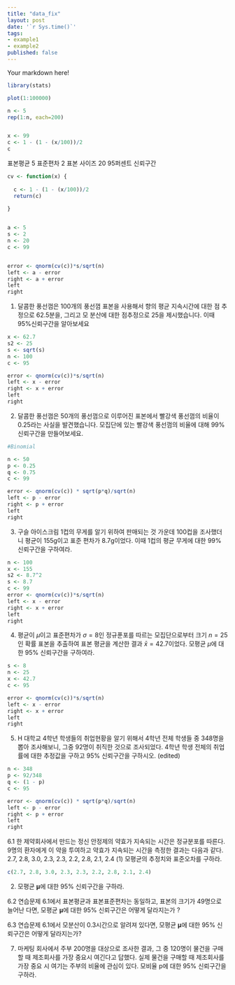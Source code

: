 ```yaml
---
title: "data_fix"
layout: post
date: '`r Sys.time()`'
tags:
- example1
- example2
published: false
---
```


Your markdown here!

```r

library(stats)

plot(1:100000)

n <- 5
rep(1:n, each=200)


x <- 99
c <- 1 - (1 - (x/100))/2
c


```


표본평균 5
표준편차 2
표본 사이즈 20
95퍼센트 신뢰구간

```r

cv <- function(x) {
  
  c <- 1 - (1 - (x/100))/2
  return(c)
  
}


a <- 5
s <- 2
n <- 20
c <- 99


error <- qnorm(cv(c))*s/sqrt(n)
left <- a - error
right <- a + error
left
right

```

1. 달콤한 풍선껌은 100개의 풍선껌 표본을 사용해서 향의 평균 지속시간에 대한 점 추정으로 62.5분을, 그리고 모 분산에 대한 점추정으로 25을 제시했습니다. 이때 95%신뢰구간을 알아보세요

```r

x <- 62.7
s2 <- 25
s <- sqrt(s)
n <- 100
c <- 95

error <- qnorm(cv(c))*s/sqrt(n)
left <- x - error
right <- x + error
left
right


```

2. 달콤한 풍선껌은 50개의 풍선껌으로 이루어진 표본에서 빨강색 풍선껌의 비율이 0.25라는 사실을 발견했습니다. 모집단에 있는 빨강색 풍선껌의 비율에 대해 99% 신뢰구간을 만들어보세요.

```r
#Binomial

n <- 50
p <- 0.25
q <- 0.75
c <- 99

error <- qnorm(cv(c)) * sqrt(p*q)/sqrt(n)
left <- p - error
right <- p + error
left
right

```

3. 구슬 아이스크림 1컵의 무게를 알기 위하여 판매되는 것 가운데 100컵을 조사했더니 평균이 155g이고 표준 편차가 8.7g이었다. 이때 1컵의 평균 무게에 대한 99% 신뢰구간을 구하여라.

```r

n <- 100
x <- 155
s2 <- 8.7^2
s <- 8.7
c <- 99
error <- qnorm(cv(c))*s/sqrt(n)
left <- x - error
right <- x + error
left
right

```

4. 평균이 $\mu$이고 표준편차가 $\sigma = 8$인 정규푼포를 따르는 모집단으로부터 크기 $n = 25$인 확률 표본을 추출하여 표본 평균을 계산한 결과 $\bar{x} = 42.7$이었다. 모평균 $\mu$에 대한 95% 신뢰구간을 구하여라.

```r

s <- 8
n <- 25
x <- 42.7
c <- 95

error <- qnorm(cv(c))*s/sqrt(n)
left <- x - error
right <- x + error
left
right


```

5. H 대학교 4학년 학생들의 취업현황을 알기 위해서 4학년 전체 학생들 중 348명을 뽑아 조사해보니, 그중 92명이 취직한 것으로 조사되었다. 4학년 학생 전체의 취업률에 대한 추정값을 구하고 95% 신뢰구간을 구하시오. (edited)

```r

n <- 348
p <- 92/348
q <- (1 - p)
c <- 95

error <- qnorm(cv(c)) * sqrt(p*q)/sqrt(n)
left <- p - error
right <- p + error
left
right

```

6.1 한 제약회사에서 만드는 정신 안정제의 약효가 지속되는 시간은 정규분포를 따른다. 9명의 환자에게 이 약을 투여하고 약효가 지속되는 시간을 측정한 결과는 다음과 같다.
2.7, 2.8, 3.0, 2.3, 2.3, 2.2, 2.8, 2.1, 2.4
(1) 모평균의 추정치와 표준오차를 구하라.
```r

c(2.7, 2.8, 3.0, 2.3, 2.3, 2.2, 2.8, 2.1, 2.4)


```

(2) 모평균 𝛍에 대한 95% 신뢰구간을 구하라.


6.2 연습문제 6.1에서 표본평균과 표본표준편차는 동일하고, 표본의 크기가 49명으로 늘어난 다면, 모평균 𝛍에 대한 95% 신뢰구간은 어떻게 달라지는가 ?


6.3 연습문제 6.1에서 모분산이 0.3시간으로 알려져 있다면, 모평균 𝛍에 대한 95% 신뢰구간은 어떻게 달라지는가?


7. 마케팅 회사에서 주부 200명을 대상으로 조사한 결과, 그 중 120명이 물건을 구매할 때 제조회사를 가장 중요시 여긴다고 답했다. 실제 물건을 구매할 때 제조회사를 가장 중요 시 여기는 주부의 비율에 관심이 있다. 모비율 p에 대한 95% 신뢰구간을 구하라.



